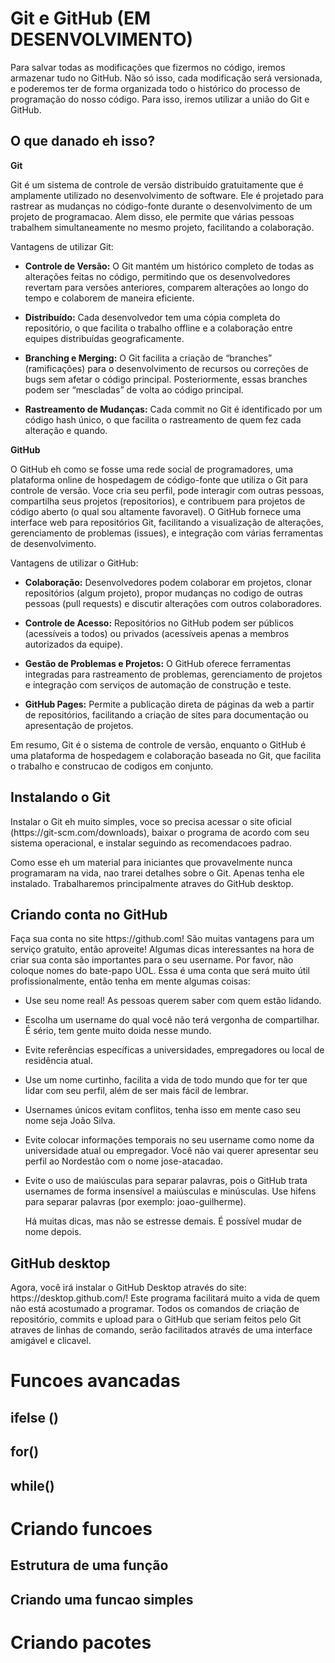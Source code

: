 # Git e GitHub (EM DESENVOLVIMENTO)
  
  Para salvar todas as modificações que fizermos no código, iremos armazenar tudo no GitHub. Não só isso, cada modificação será versionada, e poderemos ter de forma organizada todo o histórico do processo de programação do nosso código. Para isso, iremos utilizar a união do Git e GitHub.
  
## O que danado eh isso?
  
**Git**
  
Git é um sistema de controle de versão distribuído gratuitamente que é amplamente utilizado no desenvolvimento de software. Ele é projetado para rastrear as mudanças no código-fonte durante o desenvolvimento de um projeto de programacao. Alem disso, ele permite que várias pessoas trabalhem simultaneamente no mesmo projeto, facilitando a colaboração.

Vantagens de utilizar Git:
  
  - **Controle de Versão:** O Git mantém um histórico completo de todas as alterações feitas no código, permitindo que os desenvolvedores revertam para versões anteriores, comparem alterações ao longo do tempo e colaborem de maneira eficiente.

  - **Distribuído:** Cada desenvolvedor tem uma cópia completa do repositório, o que facilita o trabalho offline e a colaboração entre equipes distribuídas geograficamente.

  - **Branching e Merging:** O Git facilita a criação de "branches" (ramificações) para o desenvolvimento de recursos ou correções de bugs sem afetar o código principal. Posteriormente, essas branches podem ser "mescladas" de volta ao código principal.

  - **Rastreamento de Mudanças:** Cada commit no Git é identificado por um código hash único, o que facilita o rastreamento de quem fez cada alteração e quando.

**GitHub**

O GitHub eh como se fosse uma rede social de programadores, uma plataforma online de hospedagem de código-fonte que utiliza o Git para controle de versão. Voce cria seu perfil, pode interagir com outras pessoas, compartilha seus projetos (repositorios), e contribuem para projetos de código aberto (o qual sou altamente favoravel). O GitHub fornece uma interface web para repositórios Git, facilitando a visualização de alterações, gerenciamento de problemas (issues), e integração com várias ferramentas de desenvolvimento.
  
Vantagens de utilizar o GitHub:
  
  - **Colaboração:** Desenvolvedores podem colaborar em projetos, clonar repositórios (algum projeto), propor mudanças no codigo de outras pessoas (pull requests) e discutir alterações com outros colaboradores.
  
  - **Controle de Acesso:** Repositórios no GitHub podem ser públicos (acessíveis a todos) ou privados (acessíveis apenas a membros autorizados da equipe).
  
  - **Gestão de Problemas e Projetos:** O GitHub oferece ferramentas integradas para rastreamento de problemas, gerenciamento de projetos e integração com serviços de automação de construção e teste.
  
  - **GitHub Pages:** Permite a publicação direta de páginas da web a partir de repositórios, facilitando a criação de sites para documentação ou apresentação de projetos.
  
Em resumo, Git é o sistema de controle de versão, enquanto o GitHub é uma plataforma de hospedagem e colaboração baseada no Git, que facilita o trabalho e construcao de codigos em conjunto.
  
## Instalando o Git
  
Instalar o Git eh muito simples, voce so precisa acessar o site oficial (https://git-scm.com/downloads), baixar o programa de acordo com seu sistema operacional, e instalar seguindo as recomendacoes padrao.
  
  Como esse eh um material para iniciantes que provavelmente nunca programaram na vida, nao trarei detalhes sobre o Git. Apenas tenha ele instalado. Trabalharemos principalmente atraves do GitHub desktop.
  
## Criando conta no GitHub
  
  Faça sua conta no site https://github.com! São muitas vantagens para um serviço gratuito, então aproveite! Algumas dicas interessantes na hora de criar sua conta são importantes para o seu username. Por favor, não coloque nomes do bate-papo UOL. Essa é uma conta que será muito útil profissionalmente, então tenha em mente algumas coisas:

- Use seu nome real! As pessoas querem saber com quem estão lidando.
- Escolha um username do qual você não terá vergonha de compartilhar. É sério, tem gente muito doida nesse mundo.
- Evite referências específicas a universidades, empregadores ou local de residência atual.
- Use um nome curtinho, facilita a vida de todo mundo que for ter que lidar com seu perfil, além de ser mais fácil de lembrar.
- Usernames únicos evitam conflitos, tenha isso em mente caso seu nome seja João Silva.
- Evite colocar informações temporais no seu username como nome da universidade atual ou empregador. Você não vai querer apresentar seu perfil ao Nordestão com o nome jose-atacadao.
- Evite o uso de maiúsculas para separar palavras, pois o GitHub trata usernames de forma insensível a maiúsculas e minúsculas. Use hifens para separar palavras (por exemplo: joao-guilherme).
  
  Há muitas dicas, mas não se estresse demais. É possível mudar de nome depois.
  
## GitHub desktop
  
 Agora, você irá instalar o GitHub Desktop através do site: https://desktop.github.com/! Este programa facilitará muito a vida de quem não está acostumado a programar. Todos os comandos de criação de repositório, commits e upload para o GitHub que seriam feitos pelo Git atraves de linhas de comando, serão facilitados através de uma interface amigável e clicavel.
  
# Funcoes avancadas
  
## ifelse ()

## for()

## while()

# Criando funcoes
  
## Estrutura de uma função
  
## Criando uma funcao simples
  
# Criando pacotes